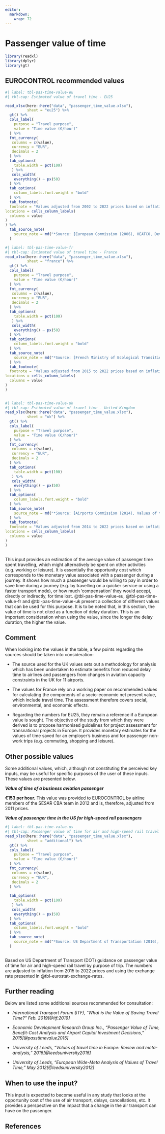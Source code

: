 ```yaml
---
editor: 
  markdown: 
    wrap: 72
---
```


# Passenger value of time {#sec-passenger-value-of-time}
```r
library(readxl)
library(dplyr)
library(gt)
```

## EUROCONTROL recommended values

```r
#| label: tbl-pas-time-value-eu
#| tbl-cap: Estimated value of travel time - EU25

read_xlsx(here::here("data", "passenger_time_value.xlsx"),
          sheet = "eu25") %>% 
  gt() %>% 
  cols_label(
    purpose = "Travel purpose",
    value = "Time value (€/hour)"
  ) %>% 
  fmt_currency(
   columns = c(value),
   currency = "EUR",
   decimals = 2
  ) %>% 
  tab_options(
    table.width = pct(100)
   ) %>% 
   cols_width(
    everything() ~ px(50)
  ) %>% 
  tab_options(
    column_labels.font.weight = "bold"
  ) %>% 
  tab_footnote(
  footnote = "Values adjusted from 2002 to 2022 prices based on inflation",
locations = cells_column_labels(
  columns = value
)
) %>% 
  tab_source_note(
    source_note = md("*Source: [European Commission (2006), HEATCO, Developing Harmonised European Approaches for Transport Costing and Project Assessment – Deliverable 5 Proposal for Harmonised Guidelines](https://trimis.ec.europa.eu/sites/default/files/project/documents/20130122_113653_88902_HEATCO_D5_summary.pdf)*")
  )
```

```r
#| label: tbl-pas-time-value-fr
#| tbl-cap: Estimated value of travel time - France
read_xlsx(here::here("data", "passenger_time_value.xlsx"),
          sheet = "france") %>% 
  gt() %>% 
  cols_label(
    purpose = "Travel purpose",
    value = "Time value (€/hour)"
  ) %>% 
  fmt_currency(
   columns = c(value),
   currency = "EUR",
   decimals = 2
  ) %>% 
  tab_options(
    table.width = pct(100)
   ) %>% 
   cols_width(
    everything() ~ px(50)
  ) %>% 
  tab_options(
    column_labels.font.weight = "bold"
  ) %>% 
  tab_source_note(
    source_note = md("*Source: [French Ministry of Ecological Transition (2019), Recommended values for calculating average long-distance travel](https://www.ecologie.gouv.fr/sites/default/files/V.3.pdf)*")
  ) %>%
  tab_footnote(
  footnote = "Values adjusted from 2015 to 2022 prices based on inflation",
locations = cells_column_labels(
  columns = value
)
)
  
```

```r
#| label: tbl-pas-time-value-uk
#| tbl-cap: Estimated value of travel time - United Kingdom
read_xlsx(here::here("data", "passenger_time_value.xlsx"),
          sheet = "uk") %>% 
  gt() %>% 
  cols_label(
    purpose = "Travel purpose",
    value = "Time value (€/hour)"
  ) %>% 
  fmt_currency(
   columns = c(value),
   currency = "EUR",
   decimals = 2
  ) %>% 
  tab_options(
    table.width = pct(100)
   ) %>% 
   cols_width(
    everything() ~ px(50)
  ) %>% 
  tab_options(
    column_labels.font.weight = "bold"
  ) %>% 
  tab_source_note(
    source_note = md("*Source: [Airports Commission (2014), Values of time used to estimate passenger delay costs in the UK airport system](https://assets.publishing.service.gov.uk/government/uploads/system/uploads/attachment_data/file/372606/AC08a_tagged.pdf)*")
  ) %>% 
  tab_footnote(
  footnote = "Values adjusted from 2014 to 2022 prices based on inflation and using the exchange rate in general parameters",
locations = cells_column_labels(
  columns = value
)
) 
  
```

This input provides an estimation of the average value of passenger time spent 
travelling, which might alternatively be spent on other activities (e.g. working
or leisure). It is essentially the opportunity cost which corresponds to the monetary
value associated with a passenger during a journey. It shows how much a passenger 
would be willing to pay in order to save time during a journey (e.g. by travelling 
on a quicker service or using a faster transport mode), or how much ‘compensation’
they would accept, directly or indirectly, for time lost. @tbl-pas-time-value-eu,
@tbl-pas-time-value-fr and @tbl-pas-time-value-uk present a collection of different 
values that can be used for this purpose. It is to be noted that, in this section, 
the value of time is not cited as a function of delay duration. This is an important 
consideration when using the value, since the longer the delay duration, the higher the value.

## Comment

When looking into the values in the table, a few points regarding the sources 
should be taken into consideration:

* The source used for the UK values sets out a methodology for analysis which has
  been undertaken to estimate benefits from reduced delay time to airlines and 
  passengers from changes in aviation capacity constraints in the UK for 11 airports.
  
* The values for France rely on a working paper on recommended values for 
  calculating the components of a socio-economic net present value, which include 
  travel time. The assessment therefore covers social, environmental, and economic 
  effects.

* Regarding the numbers for EU25, they remain a reference if a European value is
  sought. The objective of the study from which they were derived is to propose 
  harmonised guidelines for project assessment for transnational projects in Europe.
  It provides monetary estimates for the values of time saved for an employer’s
  business and for passenger non-work trips (e.g. commuting, shopping and leisure).

## Other possible values

Some additional values, which, although not constituting the perceived key inputs, 
may be useful for specific purposes of the user of these inputs. These values are 
presented below.

***Value of time of a business aviation passenger***

**€153 per hour.** This value was provided to EUROCONTROL by airline members of 
the SESAR CBA team in 2012 and is, therefore, adjusted from 2011 prices. 

***Value of passenger time in the US for high-speed rail passengers***

```r
#| label: tbl-pas-time-value-us
#| tbl-cap: Passenger value of time for air and high-speed rail travel
read_xlsx(here::here("data", "passenger_time_value.xlsx"),
          sheet = "additional") %>% 
  gt() %>% 
  cols_label(
    purpose = "Travel purpose",
    value = "Time value (€/hour)"
  ) %>% 
  fmt_currency(
   columns = c(value),
   currency = "EUR",
   decimals = 2
  ) %>% 
  
  tab_options(
    table.width = pct(100)
   ) %>% 
   cols_width(
    everything() ~ px(50)
  ) %>% 
  tab_options(
    column_labels.font.weight = "bold"
  ) %>% 
  tab_source_note(
    source_note = md("*Source: US Department of Transportation (2016), Revised Departmental Guidance on Valuation of Travel Time in Economic Analysis*")
  )
  
```

Based on US Department of Transport (DOT) guidance on passenger value of time 
for air and high-speed rail travel by purpose of trip. The numbers are adjusted 
to inflation from 2015 to 2022 prices and using the exchange rate presented in @tbl-eurostat-exchange-rates.

## Further reading

Below are listed some additional sources recommended for consultation:

* *International Transport Forum (ITF), “What is the Value of Saving Travel Time?” Feb. 2019[@itf:2019]*

* *Economic Development Research Group Inc., “Passenger Value of Time, Benefit-Cost Analysis and Airport Capital Investment Decisions,” 2015[@passtimevalue2015]*

* *University of Leeds, “Values of travel time in Europe: Review and meta-analysis,” 2016[@leedsuniversity2016]*

* *University of Leeds, “European Wide-Meta Analysis of Values of Travel Time,” May 2012[@leedsuniversity2012]*

## When to use the input?

This input is expected to become useful in any study that looks at the opportunity 
cost of the use of air transport, delays, cancellations, etc. It provides a
perspective on the impact that a change in the air transport can have on the passenger.

## References